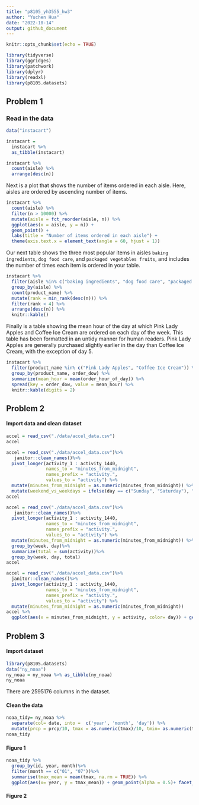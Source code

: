 ```yaml
---
title: "p8105_yh3555_hw3"
author: "Yuchen Hua"
date: "2022-10-14"
output: github_document
---
```


```r
knitr::opts_chunk$set(echo = TRUE)

library(tidyverse)
library(ggridges)
library(patchwork)
library(dplyr)
library(readxl)
library(p8105.datasets)
```

## Problem 1
### Read in the data

```r
data("instacart")

instacart = 
  instacart %>% 
  as_tibble(instacart)
```


```r
instacart %>% 
  count(aisle) %>% 
  arrange(desc(n))
```

Next is a plot that shows the number of items ordered in each aisle. Here, aisles are ordered by ascending number of items.

```r
instacart %>% 
  count(aisle) %>% 
  filter(n > 10000) %>% 
  mutate(aisle = fct_reorder(aisle, n)) %>% 
  ggplot(aes(x = aisle, y = n)) + 
  geom_point() + 
  labs(title = "Number of items ordered in each aisle") +
  theme(axis.text.x = element_text(angle = 60, hjust = 1))

```

Our next table shows the three most popular items in aisles `baking ingredients`, `dog food care`, and `packaged vegetables fruits`, and includes the number of times each item is ordered in your table.

```r
instacart %>% 
  filter(aisle %in% c("baking ingredients", "dog food care", "packaged vegetables fruits")) %>%
  group_by(aisle) %>% 
  count(product_name) %>% 
  mutate(rank = min_rank(desc(n))) %>% 
  filter(rank < 4) %>% 
  arrange(desc(n)) %>%
  knitr::kable()
```

Finally is a table showing the mean hour of the day at which Pink Lady Apples and Coffee Ice Cream are ordered on each day of the week. This table has been formatted in an untidy manner for human readers. Pink Lady Apples are generally purchased slightly earlier in the day than Coffee Ice Cream, with the exception of day 5.

```r
instacart %>%
  filter(product_name %in% c("Pink Lady Apples", "Coffee Ice Cream")) %>%
  group_by(product_name, order_dow) %>%
  summarize(mean_hour = mean(order_hour_of_day)) %>%
  spread(key = order_dow, value = mean_hour) %>%
  knitr::kable(digits = 2)
```




## Problem 2
#### Import data and clean dataset
```r
accel = read_csv("./data/accel_data.csv")
accel
```

```r
accel = read_csv("./data/accel_data.csv")%>%
   janitor::clean_names()%>%
  pivot_longer(activity_1 : activity_1440,
               names_to = "minutes_from_midnight",
               names_prefix = "activity.",
               values_to = "activity") %>%
  mutate(minutes_from_midnight = as.numeric(minutes_from_midnight)) %>%
  mutate(weekend_vs_weekdays = ifelse(day == c("Sunday", "Saturday"), "weekend", "weekday"))
accel
```
 

```r
accel = read_csv("./data/accel_data.csv")%>%
   janitor::clean_names()%>%
  pivot_longer(activity_1 : activity_1440,
               names_to = "minutes_from_midnight",
               names_prefix = "activity.",
               values_to = "activity") %>%
  mutate(minutes_from_midnight = as.numeric(minutes_from_midnight)) %>%
  group_by(week, day)%>%
  summarize(total = sum(activity))%>%
  group_by(week, day, total)
accel
```

```r
accel = read_csv("./data/accel_data.csv")%>%
  janitor::clean_names()%>%
  pivot_longer(activity_1 : activity_1440,
               names_to = "minutes_from_midnight",
               names_prefix = "activity.",
               values_to = "activity") %>%
  mutate(minutes_from_midnight = as.numeric(minutes_from_midnight))
accel %>%
  ggplot(aes(x = minutes_from_midnight, y = activity, color= day)) + geom_smooth(se= FALSE)  + labs(x = "minutes from midnight", y="activity", title="Activity accounts every day by minutes")
```


## Problem 3
#### Import dataset
```r
library(p8105.datasets)
data("ny_noaa")
ny_noaa = ny_noaa %>% as_tibble(ny_noaa)
ny_noaa
```
There are 2595176 columns in the dataset.

#### Clean the data
```r
noaa_tidy= ny_noaa %>% 
  separate(col= date, into =  c('year', 'month', 'day')) %>%
  mutate(prcp = prcp/10, tmax = as.numeric(tmax)/10, tmin= as.numeric(tmin)/10)
noaa_tidy
```

#### Figure 1
```r
noaa_tidy %>%
  group_by(id, year, month)%>%
  filter(month == c("01", "07"))%>%
  summarise(tmax_mean = mean(tmax, na.rm = TRUE)) %>%
  ggplot(aes(x= year, y = tmax_mean)) + geom_point(alpha = 0.5)+ facet_grid(.~month) + labs(x= "Year", y= "Mean month", title="Average max temperature in January and in July")
```

#### Figure 2
```r

```






